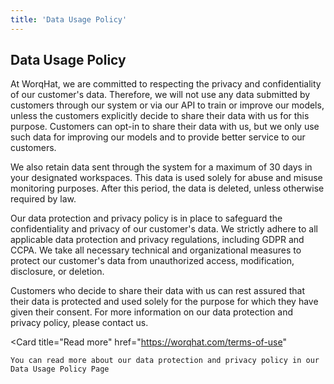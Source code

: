 ```yaml
---
title: 'Data Usage Policy'
---
```


## Data Usage Policy

At WorqHat, we are committed to respecting the privacy and confidentiality of our customer's data. Therefore, we will not use any data submitted by customers through our system or via our API to train or improve our models, unless the customers explicitly decide to share their data with us for this purpose. Customers can opt-in to share their data with us, but we only use such data for improving our models and to provide better service to our customers.

We also retain data sent through the system for a maximum of 30 days in your designated workspaces. This data is used solely for abuse and misuse monitoring purposes. After this period, the data is deleted, unless otherwise required by law.

Our data protection and privacy policy is in place to safeguard the confidentiality and privacy of our customer's data. We strictly adhere to all applicable data protection and privacy regulations, including GDPR and CCPA. We take all necessary technical and organizational measures to protect our customer's data from unauthorized access, modification, disclosure, or deletion.

Customers who decide to share their data with us can rest assured that their data is protected and used solely for the purpose for which they have given their consent. For more information on our data protection and privacy policy, please contact us.

<Card
    title="Read more"
    href="https://worqhat.com/terms-of-use"
  >
    You can read more about our data protection and privacy policy in our Data Usage Policy Page
  </Card>